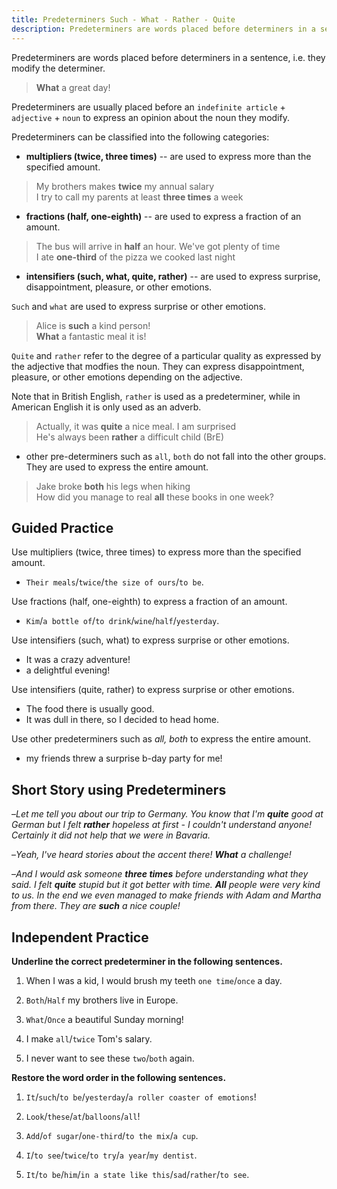 ```yaml
---
title: Predeterminers Such - What - Rather - Quite
description: Predeterminers are words placed before determiners in a sentence, i.e. they modify the determiner.
---
```


Predeterminers are words placed before determiners in a sentence, i.e. they modify the determiner.

> **What** a great day!

Predeterminers are usually placed before an `indefinite article` + `adjective` + `noun` to express an opinion about the noun they modify.

Predeterminers can be classified into the following categories:

- **multipliers (twice, three times)** -- are used to express more than the specified amount.

> My brothers makes **twice** my annual salary  
> I try to call my parents at least **three times** a week

- **fractions (half, one-eighth)** -- are used to express a fraction of an amount.

> The bus will arrive in **half** an hour. We've got plenty of time  
> I ate **one-third** of the pizza we cooked last night

- **intensifiers (such, what, quite, rather)** -- are used to express surprise, disappointment, pleasure, or other emotions.

`Such` and `what` are used to express surprise or other emotions.

> Alice is **such** a kind person!  
> **What** a fantastic meal it is!

`Quite` and `rather` refer to the degree of a particular quality as expressed by the adjective that modfies the noun. They can express disappointment, pleasure, or other emotions depending on the adjective.

Note that in British English, `rather` is used as a predeterminer, while in American English it is only used as an adverb.

> Actually, it was **quite** a nice meal. I am surprised  
> He's always been **rather** a difficult child (BrE)

- other pre-determiners such as `all`, `both` do not fall into the other groups. They are used to express the entire amount.

> Jake broke **both** his legs when hiking  
> How did you manage to real **all** these books in one week?

## Guided Practice

<Sidenote mt={8}>
  Use multipliers (twice, three times) to express more than the specified amount.
</Sidenote>

- `Their meals`/`twice`/`the size of ours`/`to be`. <InfoTooltip label="Their meals are twice the size of ours" />

<Sidenote>Use fractions (half, one-eighth) to express a fraction of an amount.</Sidenote>

- `Kim`/`a bottle of`/`to drink`/`wine`/`half`/`yesterday`. <InfoTooltip label="Kim drank half a bottle of wine yesterday" />

<Sidenote>Use intensifiers (such, what) to express surprise or other emotions.</Sidenote>

- It was <Blank /> a crazy adventure! <InfoTooltip label="such" />
- <Blank /> a delightful evening! <InfoTooltip label="What" />

<Sidenote>Use intensifiers (quite, rather) to express surprise or other emotions.</Sidenote>

- The food there is usually <Blank /> good. <InfoTooltip label="quite" />
- It was <Blank /> dull in there, so I decided to head home. <InfoTooltip label="rather" />

<Sidenote>Use other predeterminers such as _all, both_ to express the entire amount.</Sidenote>

- <Blank /> my friends threw a surprise b-day party for me! <InfoTooltip label="All" />

## Short Story using Predeterminers

–_Let me tell you about our trip to Germany. You know that I'm **quite** good at German but I felt **rather** hopeless at first - I couldn't understand anyone! Certainly it did not help that we were in Bavaria._

–_Yeah, I've heard stories about the accent there! **What** a challenge!_

–_And I would ask someone **three times** before understanding what they said. I felt **quite** stupid but it got better with time. **All** people were very kind to us. In the end we even managed to make friends with Adam and Martha from there. They are **such** a nice couple!_

## Independent Practice

**Underline the correct predeterminer in the following sentences.**

1. When I was a kid, I would brush my teeth `one time`/`once` a day. <InfoTooltip label="once" />

2. `Both`/`Half` my brothers live in Europe. <InfoTooltip label="Both" />

3. `What`/`Once` a beautiful Sunday morning! <InfoTooltip label="What" />

4. I make `all`/`twice` Tom's salary. <InfoTooltip label="twice" />

5. I never want to see these `two`/`both` again. <InfoTooltip label="two" />

**Restore the word order in the following sentences.**

1. `It`/`such`/`to be`/`yesterday`/`a roller coaster of emotions`! <InfoTooltip label="It was such a roller coaster of emotions yesterday!" />

2. `Look`/`these`/`at`/`balloons`/`all`! <InfoTooltip label="Look at all these balloons" />

3. `Add`/`of sugar`/`one-third`/`to the mix`/`a cup`. <InfoTooltip label="Add one-third a cup of sugar to the mix" />

4. `I`/`to see`/`twice`/`to try`/`a year`/`my dentist`. <InfoTooltip label="I try to see my dentist twice a year" />

5. `It`/`to be`/`him`/`in a state like this`/`sad`/`rather`/`to see`. <InfoTooltip label="It is rather sad to see him in a state like this" />
